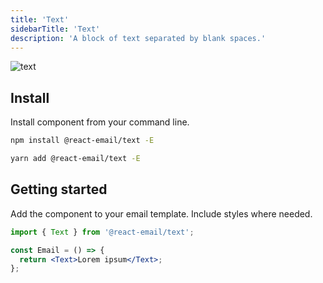 ```yaml
---
title: 'Text'
sidebarTitle: 'Text'
description: 'A block of text separated by blank spaces.'
---
```



<img className="rounded-md" src="/docs/images/components/text.png" alt="text" />

## Install

Install component from your command line.

<CodeGroup>

```sh npm
npm install @react-email/text -E
```

```sh yarn
yarn add @react-email/text -E
```

</CodeGroup>

## Getting started

Add the component to your email template. Include styles where needed.

```jsx
import { Text } from '@react-email/text';

const Email = () => {
  return <Text>Lorem ipsum</Text>;
};
```

<Support />
